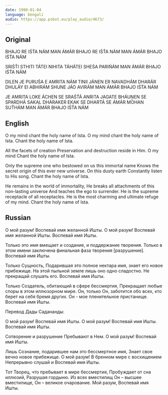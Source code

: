 ```yaml
---
date: 1990-01-04
language: bengali
audio: https://app.psbot.eu/play_audio/4673/
---
```


## Original

BHAJO RE IŚT́A NÁM MAN ÁMÁR
BHAJO RE IŚT́A NÁM MAN ÁMÁR
BHAJO IŚT́A NÁM

SRIŚT́I STHITI TÁTEI NIHITA
TÁHÁTEI SHEŚA PARIŃÁM MAN ÁMÁR
BHAJO IŚT́A NÁM

DILEN JE PURUŚA E AMRITA NÁM
TINII JÁNEN ER NAVADHÁM
DHARÁR DHULÁY EI ABHIRÁM
SHUNE JÁO AVIRÁM MAN ÁMÁR
BHAJO IŚT́A NÁM

JE AMRITA LOKE ÁCHEN SE SRAŚT́Á
ANRITA JAGATE
BHÁUṊEN SE SPARDHÁ
SAKAL DHÁRAKER EKAK SE DHARTÁ
SE ÁMÁR MOHAN SUT́HÁM MAN ÁMÁR
BHAJO IŚT́A NÁM

## English

O my mind chant the holy name of Ista.
O my mind chant the holy name of Ista.
Chant the holy name of Ista.

All the facets of creation
Preservation and destruction reside in Him. O my mind
Chant the holy name of Ista.

Only the supreme one who bestowed on us this immortal name
Knows the secret origin of this ever new universe.
On this dusty earth
Constantly listen to His song.
Chant the holy name of Ista.

He remains in the world of immortality,
He breaks all attachments of this non-lasting universe
And teaches the ego to surrender.
He is the supreme receptacle of all receptacles.
He is the most charming and ultimate refuge of my mind.
Chant the holy name of Ista.

## Russian

О мой разум! Воспевай имя желанной Ишты.
О мой разум! Воспевай имя желанной Ишты.
Воспевай имя Ишты.

Только это имя вмещает и создание,
и поддержание творения.
Только в этом имени заключена
финальная фаза творения [разрушение].
Воспевай имя Ишты.

Только Сущность,
Подарившая это полное нектара имя,
знает его новое прибежище.
На этой пыльной земле лишь оно одно сладостно.
Не прекращай слушать его.
Воспевай имя Ишты.

Только Создатель, обитающий в сфере бессмертия,
Прекращает любые споры в этом иллюзорном мире.
Он, только Он, заботится обо всех,
кто берет на себя бремя других.
Он - мое пленительное пристанище.
Воспевай имя Ишты.

Перевод Дады Садананды:

О мой разум! Воспевай имя Ишты.
О мой разум! Воспевай имя Ишты.
Воспевай имя Ишты.

Сотворение и разрушение
Пребывают в Нем. О мой разум!
Воспевай имя Ишты.

Лишь Сознание, подарившее нам это бессмертное имя,
Знает свое вечно новое прибежище.
О мой разум! В бренном мире с восхищением
Непрерывно слушай и
Воспевай имя Ишты.

Тот Творец, что пребывает в мире бессмертия,
Пробуждает от сна иллюзий,
Разрушая гордыню.
Из всех вместилищ Он – высшее вместилище,
Он – великое очарование. Мой разум,
Воспевай имя Ишты.
